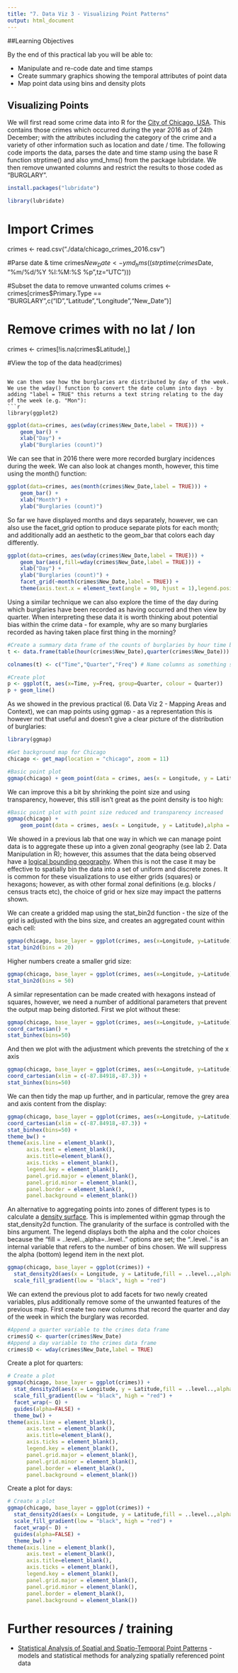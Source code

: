 ```yaml
---
title: "7. Data Viz 3 - Visualizing Point Patterns"
output: html_document
---
```



##Learning Objectives

By the end of this practical lab you will be able to:

* Manipulate and re-code date and time stamps
* Create summary graphics showing the temporal attributes of point data
* Map point data using bins and density plots

## Visualizing Points
We will first read some crime data into R for the [City of Chicago, USA](https://data.cityofchicago.org/view/5cd6-ry5g). This contains those crimes which occurred during the year 2016 as of 24th December; with the attributes including the category of the crime and a variety of other information such as location and date / time. The following code imports the data, parses the date and time stamp using the base R function strptime() and also ymd_hms() from the package lubridate. We then remove unwanted columns and restrict the results to those coded as "BURGLARY".

```r
install.packages("lubridate")
```
```r
library(lubridate)
```

# Import Crimes
crimes <- read.csv("./data/chicago_crimes_2016.csv")

#Parse date & time
crimes$New_Date <- ymd_hms((strptime(crimes$Date, "%m/%d/%Y %I:%M:%S %p",tz="UTC")))

#Subset the data to remove unwanted colums
crimes <- crimes[crimes$Primary.Type == "BURGLARY",c("ID","Latitude","Longitude","New_Date")]

# Remove crimes with no lat / lon
crimes <- crimes[!is.na(crimes$Latitude),]

#View the top of the data
head(crimes)
```

We can then see how the burglaries are distributed by day of the week. We use the wday() function to convert the date column into days - by adding "label = TRUE" this returns a text string relating to the day of the week (e.g. "Mon"):
```r
library(ggplot2)
```

```r
ggplot(data=crimes, aes(wday(crimes$New_Date,label = TRUE))) +
    geom_bar() +
    xlab("Day") + 
    ylab("Burglaries (count)")
```

We can see that in 2016 there were more recorded burglary incidences during the week. We can also look at changes month, however, this time using the month() function:

```r
ggplot(data=crimes, aes(month(crimes$New_Date,label = TRUE))) +
    geom_bar() +
    xlab("Month") + 
    ylab("Burglaries (count)")
```

So far we have displayed months and days separately, however, we can also use the facet_grid option to produce separate plots for each month; and additionally add an aesthetic to the geom_bar that colors each day differently.

```r
ggplot(data=crimes, aes(wday(crimes$New_Date,label = TRUE))) +
    geom_bar(aes(,fill=wday(crimes$New_Date,label = TRUE))) +
    xlab("Day") + 
    ylab("Burglaries (count)") +
    facet_grid(~month(crimes$New_Date,label = TRUE)) +
    theme(axis.text.x = element_text(angle = 90, hjust = 1),legend.position="none")
```

Using a similar technique we can also explore the time of the day during which burglaries have been recorded as having occurred and then view by quarter. When interpreting these data it is worth thinking about potential bias within the crime data - for example, why are so many burglaries recorded as having taken place first thing in the morning?

```r
#Create a summary data frame of the counts of burglaries by hour time band and quarter of the year
t <- data.frame(table(hour(crimes$New_Date),quarter(crimes$New_Date)))

colnames(t) <- c("Time","Quarter","Freq") # Name columns as something sensible

#Create plot
p <- ggplot(t, aes(x=Time, y=Freq, group=Quarter, colour = Quarter))
p + geom_line()

```

As we showed in the previous practical (6. Data Viz 2 - Mapping Areas and Context), we can map points using ggmap - as a representation this is however not that useful and doesn't give a clear picture of the distribution of burglaries:

```r
library(ggmap)
```


```r
#Get background map for Chicago
chicago <- get_map(location = "chicago", zoom = 11)

#Basic point plot
ggmap(chicago) + geom_point(data = crimes, aes(x = Longitude, y = Latitude))
```

We can improve this a bit by shrinking the point size and using transparency, however, this still isn't great as the point density is too high:


```r
#Basic point plot with point size reduced and transparency increased
ggmap(chicago) + 
    geom_point(data = crimes, aes(x = Longitude, y = Latitude),alpha = 0.1, size=0.7)
```

We showed in a previous lab that one way in which we can manage point data is to aggregate these up into a given zonal geography (see lab 2. Data Manipulation in R); however, this assumes that the data being observed have a [logical bounding geography](https://en.wikipedia.org/wiki/Modifiable_areal_unit_problem). When this is not the case it may be effective to spatially bin the data into a set of uniform and discrete zones. It is common for these visualizations to use either grids (squares) or hexagons; however, as with other formal zonal definitions (e.g. blocks / census tracts etc), the choice of grid or hex size may impact the patterns shown.

We can create a gridded map using the stat_bin2d function - the size of the grid is adjusted with the bins size, and creates an aggregated count within each cell:

```r
ggmap(chicago, base_layer = ggplot(crimes, aes(x=Longitude, y=Latitude))) +
stat_bin2d(bins = 20)
```

Higher numbers create a smaller grid size:

```r
ggmap(chicago, base_layer = ggplot(crimes, aes(x=Longitude, y=Latitude))) +
stat_bin2d(bins = 50)
```

A similar representation can be made created with hexagons instead of squares, however, we need a number of additional parameters that prevent the output map being distorted. First we plot without these:


```r
ggmap(chicago, base_layer = ggplot(crimes, aes(x=Longitude, y=Latitude))) +
coord_cartesian() +
stat_binhex(bins=50)
```

And then we plot with the adjustment which prevents the stretching of the x axis

```r
ggmap(chicago, base_layer = ggplot(crimes, aes(x=Longitude, y=Latitude))) +
coord_cartesian(xlim = c(-87.84918,-87.3)) +
stat_binhex(bins=50)
```

We can then tidy the map up further, and in particular, remove the grey area and axis content from the display:


```r
ggmap(chicago, base_layer = ggplot(crimes, aes(x=Longitude, y=Latitude))) +
coord_cartesian(xlim = c(-87.84918,-87.3)) +
stat_binhex(bins=50) + 
theme_bw() +
theme(axis.line = element_blank(),
      axis.text = element_blank(),
      axis.title=element_blank(),
      axis.ticks = element_blank(),
      legend.key = element_blank(),
      panel.grid.major = element_blank(),
      panel.grid.minor = element_blank(),
      panel.border = element_blank(),
      panel.background = element_blank())
```

An alternative to aggregating points into zones of different types is to calculate a [density surface](http://www.spatialanalysisonline.com/HTML/index.html?density__kernels_and_occupancy.htm). This is implemented within ggmap through the stat_density2d function. The granularity of the surface is controlled with the bins argument. The legend displays both the alpha and the color choices because the "fill = ..level..,alpha=..level.." options are set; the "..level.." is an internal variable that refers to the number of bins chosen. We will suppress the alpha (bottom) legend item in the next plot.


```r
ggmap(chicago, base_layer = ggplot(crimes)) +
  stat_density2d(aes(x = Longitude, y = Latitude,fill = ..level..,alpha=..level..), bins = 10, geom = "polygon", data = crimes) +
  scale_fill_gradient(low = "black", high = "red")
```

We can extend the previous plot to add facets for two newly created variables, plus additionally remove some of the unwanted features of the previous map. First create two new columns that record the quarter and day of the week in which the burglary was recorded.

```r
#Append a quarter variable to the crimes data frame
crimes$Q <- quarter(crimes$New_Date)
#Append a day variable to the crimes data frame
crimes$D <- wday(crimes$New_Date,label = TRUE)
```

Create a plot for quarters:

```r
# Create a plot
ggmap(chicago, base_layer = ggplot(crimes)) +
  stat_density2d(aes(x = Longitude, y = Latitude,fill = ..level..,alpha=..level..), bins = 10, geom = "polygon", data = crimes) +
  scale_fill_gradient(low = "black", high = "red") +
  facet_wrap(~ Q) +
  guides(alpha=FALSE) +
  theme_bw() +
theme(axis.line = element_blank(),
      axis.text = element_blank(),
      axis.title=element_blank(),
      axis.ticks = element_blank(),
      legend.key = element_blank(),
      panel.grid.major = element_blank(),
      panel.grid.minor = element_blank(),
      panel.border = element_blank(),
      panel.background = element_blank())
```

Create a plot for days:

```r
# Create a plot
ggmap(chicago, base_layer = ggplot(crimes)) +
  stat_density2d(aes(x = Longitude, y = Latitude,fill = ..level..,alpha=..level..), bins = 10, geom = "polygon", data = crimes) +
  scale_fill_gradient(low = "black", high = "red") +
  facet_wrap(~ D) +
  guides(alpha=FALSE) +
  theme_bw() +
theme(axis.line = element_blank(),
      axis.text = element_blank(),
      axis.title=element_blank(),
      axis.ticks = element_blank(),
      legend.key = element_blank(),
      panel.grid.major = element_blank(),
      panel.grid.minor = element_blank(),
      panel.border = element_blank(),
      panel.background = element_blank())
```


# Further resources / training
* [Statistical Analysis of Spatial and Spatio-Temporal Point Patterns](https://www.crcpress.com/Statistical-Analysis-of-Spatial-and-Spatio-Temporal-Point-Patterns-Third/Diggle/p/book/9781466560239) - models and statistical methods for analyzing spatially referenced point data